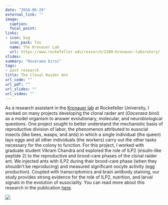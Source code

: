 ```yaml
---
date: "2018-06-29"
external_link: ""
image:
  caption: 
  focal_point:
links:
- icon: bug
  icon_pack: fas
  name: The Kronauer Lab
  url: https://www.rockefeller.edu/research/2280-kronauer-laboratory/
slides: 
summary: "Ooceraea biroi"
tags:
- past research
title: The Clonal Raider Ant
url_code: ""
url_pdf: ""
url_slides: ""
url_video: ""
---
```


As a research assistant in the [Kronauer lab](https://www.rockefeller.edu/research/2280-kronauer-laboratory/) at Rockefeller University, I worked on many projects developing the clonal raider ant (*Ooceraea biroi*) as a model organism to answer evolutionary, molecular, and neurobiological questions. One project sought to better understand the mechanistic basis of reproductive division of labor, the phenomenon attributed to eusocial insects (like bees, wasps, and ants) in which a single individual (the queen) lays eggs and all other individuals (the workers) carry out the other tasks necessary for the colony to function. For this project, I worked with graduate student Vikram Chandra and explored the role of ILP2 (insulin-like peptide 2) to the reproductive and brood-care phases of the clonal raider ant. We injected ants with ILP2 during their brood-care phase (when they shouldn't be reproducing) and measured significant oocyte activity (egg production). Coupled with transcriptomics and brain antibody staining, our study provides strong evidence for the role of ILP2, nutrition, and larval signals in the evolution of eusociality. You can read more about this research in the publication [here](https://science.sciencemag.org/content/361/6400/398.full). 

![](ovaries.png)
